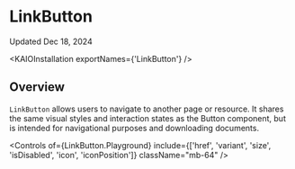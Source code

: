 
<Meta title="Components/LinkButton/Usage Guidelines" />

# LinkButton

Updated Dec 18, 2024

<ResourceLinks
  sourceCode="https://github.com/cultureamp/kaizen-design-system/tree/main/packages/components/src/__actions__/Button/v3"
  figma="https://www.figma.com/design/eZKEE5kXbEMY3lx84oz8iN/%F0%9F%92%9C-Heart-UI-Kit?node-id=1929-17364"
  apiSpecification="/?path=/docs/actions-linkbutton-linkbutton-v3-api-specification--docs"
/>

<KAIOInstallation exportNames={'LinkButton'} />

## Overview

`LinkButton` allows users to navigate to another page or resource. It shares the same visual styles and interaction states as the <LinkTo pageId="components-button-button-next-usage-guidelines--docs">Button</LinkTo> component, but is intended for navigational purposes and downloading documents.

<Canvas of={LinkButton.Playground} />

<Controls
  of={LinkButton.Playground}
  include={['href', 'variant', 'size', 'isDisabled', 'icon', 'iconPosition']}
  className="mb-64"
/>
